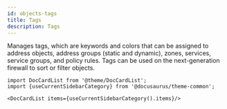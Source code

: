 ```yaml
---
id: objects-tags
title: Tags
description: Tags
---
```




Manages tags, which are keywords and colors that can be assigned to address objects, address groups
(static and dynamic), zones, services, service groups, and policy rules. Tags can be used on the
next-generation firewall to sort or filter objects.




```mdx-code-block
import DocCardList from '@theme/DocCardList';
import {useCurrentSidebarCategory} from '@docusaurus/theme-common';

<DocCardList items={useCurrentSidebarCategory().items}/>
```
      
